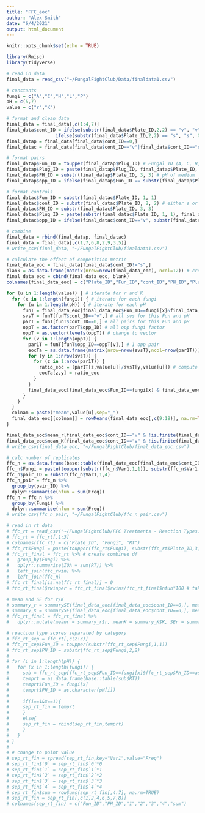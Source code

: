 ```yaml
---
title: "FFC_eoc"
author: "Alex Smith"
date: "6/4/2021"
output: html_document
---
```


```r
knitr::opts_chunk$set(echo = TRUE)

library(Rmisc)
library(tidyverse)

# read in data
final_data = read_csv("~/FungalFightClub/Data/finaldata1.csv")

# constants
fungi = c("A","C","H","L","P")
pH = c(5,7)
value = c("r","K")
```

```r
# format and clean data
final_data = final_data[,c(1:4,7)]
final_data$cont_ID = ifelse(substr(final_data$Plate_ID,2,2) == "v", "v",
                  ifelse(substr(final_data$Plate_ID,2,2) == "s", "s", 0)) # v for svs control, s for single control, 0 for pair
final_datap = final_data[final_data$cont_ID==0,]
final_datac = final_data[final_data$cont_ID=="v"|final_data$cont_ID=="s",]

# format pairs
final_datap$Fun_ID = toupper(final_datap$Plug_ID) # Fungal ID (A, C, H, L, or P)
final_datap$Plug_ID = paste(final_datap$Plug_ID, final_datap$Plate_ID, sep = "") # For pair plates, ID of plug
final_datap$PH_ID = substr(final_datap$Plate_ID, 3, 3) # pH of medium
final_datap$opp_ID = ifelse(final_datap$Fun_ID == substr(final_datap$Plate_ID, 1, 1), substr(final_datap$Plate_ID, 2, 2), substr(final_datap$Plate_ID, 1, 1)) # For pair plates, ID of opponent plug

# format controls
final_datac$Fun_ID = substr(final_datac$Plate_ID, 1, 1)
final_datac$cont_ID = substr(final_datac$Plate_ID, 2, 2) # either s or v
final_datac$PH_ID = substr(final_datac$Plate_ID, 3, 3)
final_datac$Plug_ID = paste(substr(final_datac$Plate_ID, 1, 1), final_datac$Plate_ID, sep = "")
final_datac$opp_ID = ifelse(final_datac$cont_ID=="v", substr(final_datac$Plate_ID, 1, 1), "N") # v for svs and N for none

# combine
final_data = rbind(final_datap, final_datac)
final_data = final_data[,c(1,7,6,8,2,9,3,5)]
# write_csv(final_data, "~/FungalFightClub/finaldata1.csv")
```

```r
# calculate the effect of competition metric
final_data_eoc = final_data[final_data$cont_ID!="s",]
blank = as.data.frame(matrix(nrow=nrow(final_data_eoc), ncol=12)) # create blank matrix for eoc calc
final_data_eoc = cbind(final_data_eoc, blank)
colnames(final_data_eoc) = c("Plate_ID","Fun_ID","cont_ID","PH_ID","Plug_ID","opp_ID","r","K","01","02","03","04","05","06","07","08","09","10","mean_r","mean_K")

for (u in 1:length(value)) { # iterate for r and K
  for (x in 1:length(fungi)) { # iterate for each fungi
    for (w in 1:length(pH)) { # iterate for each pH
      funT = final_data_eoc[final_data_eoc$Fun_ID==fungi[x]&final_data_eoc$PH_ID==pH[w],] # this Fun and pH
      svsT = funT[funT$cont_ID=="v",] # all svs for this Fun and pH
      parT = funT[funT$cont_ID==0,] # all pairs for this Fun and pH
      oppT = as.factor(parT$opp_ID) # all opp fungi factor
      oppT = as.vector(levels(oppT)) # change to vector
      for (v in 1:length(oppT)) {
        par1T = funT[funT$opp_ID==oppT[v],] # 1 opp pair
        eocTa = as.data.frame(matrix(nrow=nrow(svsT),ncol=nrow(par1T))) # matrix rows = svs, cols = 1 opp pair
        for (y in 1:nrow(svsT)) {
          for (z in 1:nrow(par1T)) {
            ratio_eoc = (par1T[z,value[u]]/svsT[y,value[u]]) # compute eoc
            eocTa[z,y] = ratio_eoc 
          }
        }
        final_data_eoc[final_data_eoc$Fun_ID==fungi[x] & final_data_eoc$PH_ID==pH[w] & final_data_eoc$opp_ID==oppT[v],c(9:18)] <- eocTa # store values in parent df
      }
    }
  }
  colnam = paste("mean",value[u],sep="_")
  final_data_eoc[[colnam]] = rowMeans(final_data_eoc[,c(9:18)], na.rm=TRUE) # compute ave eoc for each svs
}

final_data_eoc$mean_r[final_data_eoc$cont_ID=="v" & !is.finite(final_data_eoc$mean_r)] = NA # no NaN values
final_data_eoc$mean_K[final_data_eoc$cont_ID=="v" & !is.finite(final_data_eoc$mean_K)] = NA # no NaN values
# write_csv(final_data_eoc, "~/FungalFightClub/final_data_eoc.csv")
```

```r
# calc number of replicates
ffc_n = as.data.frame(base::table(final_data_eoc[final_data_eoc$cont_ID==0, "Plug_ID"]))
ffc_n$Fungi = paste(toupper(substr(ffc_n$Var1,1,1)), substr(ffc_n$Var1,4,4), sep="") 
ffc_n$pair_ID = substr(ffc_n$Var1,1,4)
ffc_n_pair = ffc_n %>% 
  group_by(pair_ID) %>% 
  dplyr::summarise(nfun = sum(Freq))
ffc_n = ffc_n %>% 
  group_by(Fungi) %>% 
  dplyr::summarise(nfun = sum(Freq))
# write_csv(ffc_n_pair, "~/FungalFightClub/ffc_n_pair.csv")
```

```r
# read in rt data
# ffc_rt = read_csv("~/FungalFightClub/FFC Treatments - Reaction Types.csv")
# ffc_rt = ffc_rt[,1:3]
# colnames(ffc_rt) = c("Plate_ID", "Fungi", "RT")
# ffc_rt$Fungi = paste(toupper(ffc_rt$Fungi), substr(ffc_rt$Plate_ID,3,3), sep="")
# ffc_rt_final = ffc_rt %>% # create combined df
#   group_by(Fungi) %>% 
#   dplyr::summarise(IOA = sum(RT)) %>% 
#   left_join(ffc_rwin) %>% 
#   left_join(ffc_n)
# ffc_rt_final[is.na(ffc_rt_final)] = 0
# ffc_rt_final$rwinper = ffc_rt_final$rwins/ffc_rt_final$nfun*100 # take into account replicate number

# mean and SE for r/K
# summary_r = summarySE(final_data_eoc[final_data_eoc$cont_ID==0,], measurevar = "r", groupvars = c("Fun_ID","PH_ID"), na.rm=TRUE)
# summary_K = summarySE(final_data_eoc[final_data_eoc$cont_ID==0,], measurevar = "K", groupvars = c("Fun_ID","PH_ID"), na.rm=TRUE)
# ffc_rt_final = ffc_rt_final %>% 
#   dplyr::mutate(meanr = summary_r$r, meanK = summary_K$K, SEr = summary_r$se, SEK = summary_K$se)

# reaction type scores separated by category
# ffc_rt_sep = ffc_rt[,c(2:3)]
# ffc_rt_sep$Fun_ID = toupper(substr(ffc_rt_sep$Fungi,1,1))
# ffc_rt_sep$PH_ID = substr(ffc_rt_sep$Fungi,2,2)
# 
# for (i in 1:length(pH)) {
#   for (x in 1:length(fungi)) {
#     sub = ffc_rt_sep[ffc_rt_sep$Fun_ID==fungi[x]&ffc_rt_sep$PH_ID==as.character(pH[i]),]
#     temprt = as.data.frame(base::table(sub$RT))
#     temprt$Fun_ID = fungi[x]
#     temprt$PH_ID = as.character(pH[i])
#     
#     if(i==1&x==1){
#     sep_rt_fin = temprt
#     }
#     else{
#     sep_rt_fin = rbind(sep_rt_fin,temprt)
#     }
#   }
# }
# 
# # change to point value
# sep_rt_fin = spread(sep_rt_fin,key="Var1",value="Freq")
# sep_rt_fin$`0` = sep_rt_fin$`0`*0
# sep_rt_fin$`1` = sep_rt_fin$`1`*1
# sep_rt_fin$`2` = sep_rt_fin$`2`*2
# sep_rt_fin$`3` = sep_rt_fin$`3`*3
# sep_rt_fin$`4` = sep_rt_fin$`4`*4
# sep_rt_fin$sum = rowSums(sep_rt_fin[,4:7], na.rm=TRUE)
# sep_rt_fin = sep_rt_fin[,c(1,2,4,6,5,7,8)]
# colnames(sep_rt_fin) = c("Fun_ID","PH_ID","1","2","3","4","sum")
```

